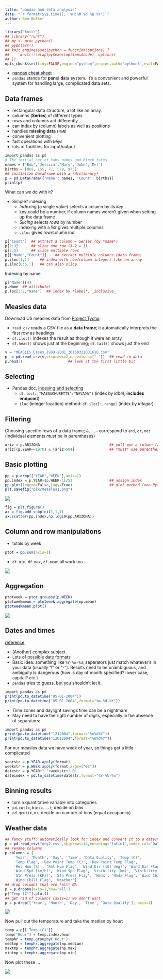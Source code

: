 ```yaml
---
title: "pandas and data analysis"
date: "`r format(Sys.time(), '%H:%M %d %B %Y')`"
author: Ben Bolker
---
```


```r
library("knitr")
## library("runr")
## py <- proc_python()
## py$start()
## knit_engines$set(python = function(options) {
##     knitr:::wrap(py$exec(options$code), options)
## })
opts_chunk$set(tidy=FALSE,engine="python",engine.path='python3',eval=FALSE)
```

- [pandas cheat sheet](https://github.com/pandas-dev/pandas/blob/master/doc/cheatsheet/Pandas_Cheat_Sheet.pdf)
- `pandas` stands for **pan**el **da**ta **s**ystem.  It's a convenient and powerful system for handling large, complicated data sets.

## Data frames 

- rectangular data structure, a lot like an array.
- columns (**Series**) of different types
- rows and columns act differently
- can index by (column) labels as well as positions
- handles **missing data** (`NaN`)
- convenient plotting
- fast operations with keys
- lots of facilities for input/output

```r
import pandas as pd
# The initial set of baby names and birth rates
names = ['Bob','Jessica','Mary','John','Mel']
births = [968, 155, 77, 578, 973]
## initialize DataFrame with a *dictionary*
p = pd.DataFrame({'Name': names, 'Count': births})
print(p)
```

What can we do with it?

- Simple? indexing
    - *Indexing* (a single value) selects a column by its *key*
	- key could be a number, if column names weren't given when setting up the data frame
	- *Slicing* selects *rows* by number
	- indexing with a *list* gives multiple columns
	- `.iloc` gives row/column indi

```r
p["Count"]  ## extract a column = Series (by *name*)
p[2:3]      ## slice one row (3-2 = 1)
p[2:5]      ## slice multiple rows
p[["Name","Count"]]    ## extract multiple columns (data frame)
p.iloc[1,1]     ## index with row/column integers like an array
p.iloc[0:5,:]   ## can also slice
```

Indexing by name
```r
p["Name"][4]
p.Name  ## attribute!
p.loc[1:2,"Name"]  ## index by *label*, _inclusive_
```

## Measles data

Download US measles data from [Project Tycho](https://www.tycho.pitt.edu/index.php).

<!-- should use a makefile with pandas_weather.py and pandas_measles.py -->

- `read_csv` reads a CSV file as a **data frame**; it automatically interprets the first row as headings
- `df.iloc[]` indexes the result as though it were an array
- `df.head()` shows just at the beginning; `df.tail()` shows just the end


```r
v = "MEASLES_Cases_1909-2001_20150322001618.csv"
p  = pd.read_csv(v,skiprows=2,na_values=["-"])  ## read in data
p.head()                     ## look at the first little bit
```

## Selecting

- Pandas doc, [indexing and selecting](http://pandas.pydata.org/pandas-docs/dev/indexing.html)
   * `df.loc[:,"MASSACHUSETTS":"NEVADA"]` (index by *label*; **includes endpoint**)
   * `iloc` (integer location) method: `df.iloc[:,range]` (index by *integer*)

## Filtering

Choosing specific rows of a data frame; `&`, `|` ,`~` correspond to `and`, `or`, `not`
(individual elements *must* be in parentheses)

```r
ariz = p.ARIZONA                                ## pull out a column (attribute)
ariz[(p.YEAR==1970) & (ariz>50)]                ## *must* use parentheses!
```

## Basic plotting

```r
pp = p.drop(["YEAR","WEEK"],axis=1)     
pp.index = p.YEAR+(p.WEEK-1)/52                 ## assign index
pp.plot(legend=False,logy=True)                 ## plot method (non-Pythonic)
plt.savefig("pix/measles1.png")
```
![](pix/measles1.png)

```r
fig = plt.figure()
ax = fig.add_subplot(1,1,1)
ax.scatter(pp.index,np.log10(pp.ARIZONA))
```

## Column and row manipulations

- totals by week
```r
ptot = pp.sum(axis=1)
```
- `df.min`, `df.max`, `df.mean` all work too ...

![](pix/meastot.png)

## Aggregation

```r
ptotweek = ptot.groupby(p.WEEK)
ptotweekmean = ptotweek.aggregate(np.mean)
ptotweekmean.plot()
```

![](pix/measwk.png)

## Dates and times

[reference](https://docs.python.org/3.0/library/datetime.html)

- (Another) complex subject. 
- Lots of [possible date formats](https://xkcd.com/1179/)
- Basic idea: something like `%Y-%m-%d`; separators just match whatever's in your data
(usually "/" or "-"). Results need to be unambiguous, and ambiguity is dangerous
(how is day of month specified?  lower case, capital? etc.)
- `pandas` tries to guess, but you shouldn't let it.
```r
import pandas as pd
print(pd.to_datetime("05-01-2004"))
print(pd.to_datetime("05-01-2004",format="%m-%d-%Y"))
```
- Time zones and daylight savings time can be a nightmare
- May need to have the right number of digits, especially in the absence of separators:
```r
import pandas as pd
print(pd.to_datetime("1212004",format="%m%d%Y"))
print(pd.to_datetime("12012004",format="%m%d%Y"))
```

For our measles data we have week of year, so things get a little complicated
```r
yearstr = p.YEAR.apply(format)
weekstr = p.WEEK.apply(format,args=["02"])
datestr = p.YEAR+"-"+weekstr+"-0"
dateindex = pd.to_datetime(datestr,format="%Y-%U-%w")
```

## Binning results

- turn a quantitative variable into categories
- `pd.cut(x,bins=...)`; decide on bins
- `pd.qcut(x,n)`; decide on number of bins (equal occupancy)

## Weather data

```r
## fancy stuff: automatically look for index and convert it to a date/time
p = pd.read_csv("eng2.csv",skiprows=14,encoding="latin1",index_col="Date/Time",parse_dates=True)
## rename columns
p.columns = [
    'Year', 'Month', 'Day', 'Time', 'Data Quality', 'Temp (C)', 
    'Temp Flag', 'Dew Point Temp (C)', 'Dew Point Temp Flag', 
    'Rel Hum (%)', 'Rel Hum Flag', 'Wind Dir (10s deg)', 'Wind Dir Flag', 
    'Wind Spd (km/h)', 'Wind Spd Flag', 'Visibility (km)', 'Visibility Flag',
    'Stn Press (kPa)', 'Stn Press Flag', 'Hmdx', 'Hmdx Flag', 'Wind Chill', 
    'Wind Chill Flag', 'Weather']
## drop columns that are *all* NA
p = p.dropna(axis=1,how='all')
p["Temp (C)"].plot()
## get rid of columns (axis=1) we don't want
p = p.drop(['Year', 'Month', 'Day', 'Time', 'Data Quality'], axis=1)
```
![](pix/weather1.png)

Now pull out the temperature and take the median by hour:
```r
temp = p[['Temp (C)']]
temp["Hour"] = temp.index.hour
temphr = temp.groupby('Hour')
medtmp = temphr.aggregate(np.median)
maxtmp = temphr.aggregate(np.max)
mintmp = temphr.aggregate(np.min)
```
Now plot these ...

![](pix/medtmp.png)

